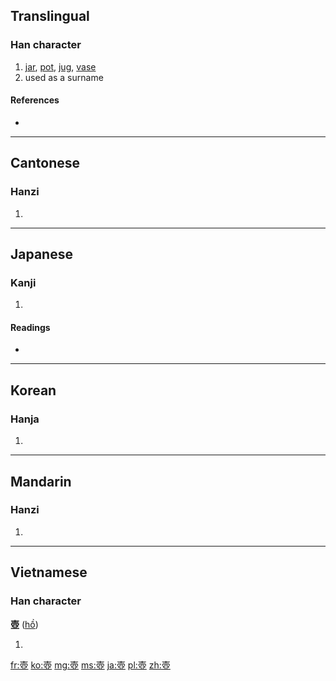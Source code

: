 {{also|壶|壷}}
==Translingual==

===Han character===
{{Han char|rn=33|rad=士|as=09|sn=12|four=4010<sub>7</sub>|canj=土月中一 (GBLM)}}

# [[jar]], [[pot]], [[jug]], [[vase]]
# used as a surname

====References====
* {{Han ref|kx=0243.150|dkj=05657|dj=0484.010|hdz=10468.010|uh=58FA|ud=22778|bh=B3FD|bd=46077}}

----

==Cantonese==

===Hanzi===
{{yue-hanzi|jyut=|y=wu4|sim=壶}}

# {{defn|Cantonese|sort=士09}}

----

==Japanese==

===Kanji===
{{ja-kanji|grade=|rs=士09}}

# {{defn|Japanese|sort=士09}}

====Readings====
* {{ja-readings|on=[[こ]] (ko)|kun=[[つぼ]] (tsubo)}}

----

==Korean==

===Hanja===
{{ko-hanja|hangeul=호|rv=ho|mr=ho}}

# {{defn|Korean|sort=士09}}

----

==Mandarin==

===Hanzi===
{{cmn-hanzi|sim=壶|pin=[[hú]] ([[hu2]]), [[yīn]] ([[yin1]])|wg=hu<sup>2</sup>, yin<sup>1</sup>}}

# {{defn|Mandarin|sort=士09}}

----

==Vietnamese==

===Han character===
'''壺''' ([[hồ]])<!--Nom Foundation does not include this character-->

# {{defn|Vietnamese|sort=士09}}

[[fr:壺]]
[[ko:壺]]
[[mg:壺]]
[[ms:壺]]
[[ja:壺]]
[[pl:壺]]
[[zh:壺]]